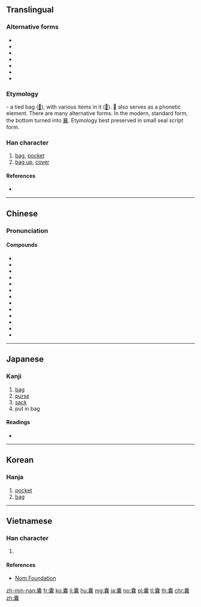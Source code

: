 {{character info/new}}
==Translingual==

===Alternative forms===
* {{l|mul|嚢}}
* {{l|mul|𡄜}}
* {{l|mul|𢑿}}
* {{l|mul|𣡦}}
* {{l|mul|𣡪}}
* {{l|mul|𧛦}}
* {{l|mul|𣡏}}

===Etymology===
{{Han etyl}}
{{liushu|ic}} - a tied bag ([[𣒚]]), with various items in it ([[𤕦]]). 𤕦 also serves as a phonetic element. There are many alternative forms. In the modern, standard form, the bottom turned into [[襄]]. Etymology best preserved in small seal script form.

===Han character===
{{Han char|rn=30|rad=口|as=19|sn=22|four=00732|canj=JBRRV|ids=}}

# [[bag]], [[pocket]]
# [[bag up]], [[cover]]

====References====
* {{Han ref|kx=0215.140|dkj=04633|dj=0438.140|hdz=10707.130|uh=56CA|ud=22218|bh=C56E|bd=50542}}

----

==Chinese==
{{zh-forms}}

===Pronunciation===
{{zh-pron
|m=náng
|c=nong4
|mn=lông/long
|mc=y
|oc=y
|ma=
|cat=n,v
}}

====Compounds====
* {{zh-l|背囊|backpack}}
* {{zh-l|膽囊|gallbladder}}
* {{zh-l|膠囊|gelatine capsules}}
* {{zh-l|貝羚膠囊}}
* {{zh-l|全天麻膠囊}}
* {{zh-l|獨一味膠囊}}
* {{zh-l|風濕骨痛膠囊}}
* {{zh-l|婦炎淨膠囊}}
* {{zh-l|桂龍咳喘寧膠囊}}
* {{zh-l|猴頭健胃靈膠囊}}
* {{zh-l|金水寶膠囊}}
* {{zh-l|十滴水軟膠囊}}
* {{zh-l|養血生髮膠囊}}

----

==Japanese==

===Kanji===
{{ja-kanji|grade=|rs=口19}}

# [[bag]]
# [[purse]]
# [[sack]]
# put in bag


====Readings====
* {{ja-readings|on=[[のう]] (nō)|kun=[[ふくろ]] (fukuro)}}

----

==Korean==

===Hanja===
{{ko-hanja|hangeul=낭|rv=nang|mr=nang}}

# [[pocket]]
# [[bag]]

----

==Vietnamese==

===Han character===
{{vi-hantu|[[nang]], [[nẵng]]|rs=口19}}

# {{defn|lang=vi|sort=口19}}

====References====
* [http://nomfoundation.org/common/nom_details.php?codepoint=56ca Nom Foundation]

[[zh-min-nan:囊]]
[[fr:囊]]
[[ko:囊]]
[[li:囊]]
[[hu:囊]]
[[mg:囊]]
[[ja:囊]]
[[no:囊]]
[[pl:囊]]
[[tl:囊]]
[[th:囊]]
[[chr:囊]]
[[zh:囊]]
